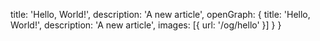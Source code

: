   title: 'Hello, World!',
  description: 'A new article',
  openGraph: {
    title: 'Hello, World!',
    description: 'A new article',
    images: [{ url: '/og/hello' }]
  }
}